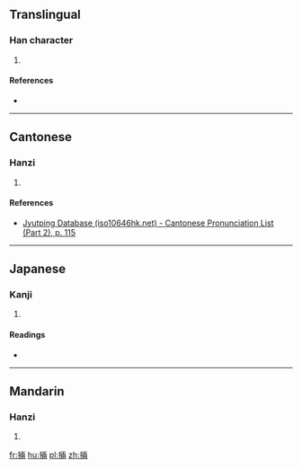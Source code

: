 ==Translingual==

===Han character===
{{Han char|rn=64|rad=手|as=08|sn=11|four=|canj=手一中月 (QMLB)|ids=⿰[[扌]][[兩]]}}

# {{defn|Han|sort=手08}}

====References====
* {{Han ref|kx=0438.040|dkj=12266|dj=0788.020|hdz=31892.100|uh=639A|ud=25498}}

----

==Cantonese==

===Hanzi===
{{yue-hanzi|jyut=[[loeng5]]|y=leung5}}

# {{defn|lang=yue|sort=手08}}

====References====
*[http://www.iso10646hk.net/jp/document/download.jsp Jyutping Database (iso10646hk.net) - Cantonese Pronunciation List (Part 2), p. 115]

----

==Japanese==

===Kanji===
{{ja-kanji|grade=|rs=手08}}

# {{defn|lang=ja|sort=手08}}

====Readings====
* {{ja-readings|on=[[りょう]] (ryō) |kun=[[かざる]] (kazaru)}}

----

==Mandarin==

===Hanzi===
{{cmn-hanzi|pin=[[liǎng]] ([[liang3]]), [[nǐ]] ([[ni3]]), [[niè]] ([[nie4]])|wg=liang<sup>3</sup>, ni<sup>3</sup>, nieh<sup>4</sup>}}

# {{defn|lang=cmn|sort=手08}}

[[fr:掚]]
[[hu:掚]]
[[pl:掚]]
[[zh:掚]]